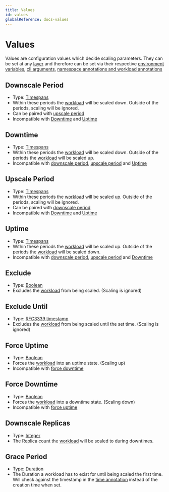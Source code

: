 ```yaml
---
title: Values
id: values
globalReference: docs-values
---
```


# Values

Values are configuration values which decide scaling parameters.
They can be set at any [layer](ref:docs-layers) and therefore can be set via their respective
[environment variables](ref:docs-environment-variables), [cli arguments](ref:docs-arguments), [namespace annotations and workload annotations](ref:docs-annotations)

## Downscale Period

- Type: [Timespans](ref:docs-timespans)
- Within these periods the [workload](ref:docs-workload-types) will be scaled down.
  Outside of the periods, scaling will be ignored.
- Can be paired with [upscale period](#upscale-period)
- Incompatible with [Downtime](#downtime) and [Uptime](#uptime)

## Downtime

- Type: [Timespans](ref:docs-timespans)
- Within these periods the [workload](ref:docs-workload-types) will be scaled down.
  Outside of the periods the [workload](ref:docs-workload-types) will be scaled up.
- Incompatible with [downscale period](#downscale-period), [upscale period](#upscale-period) and [Uptime](#uptime)

## Upscale Period

- Type: [Timespans](ref:docs-timespans)
- Within these periods the [workload](ref:docs-workload-types) will be scaled up.
  Outside of the periods, scaling will be ignored.
- Can be paired with [downscale period](#downscale-period)
- Incompatible with [Downtime](#downtime) and [Uptime](#uptime)

## Uptime

- Type: [Timespans](ref:docs-timespans)
- Within these periods the [workload](ref:docs-workload-types) will be scaled up.
  Outside of the periods the [workload](ref:docs-workload-types) will be scaled down.
- Incompatible with [downscale period](#downscale-period), [upscale period](#upscale-period) and [Downtime](#downtime)

## Exclude

- Type: [Boolean](https://en.wikipedia.org/wiki/Boolean_data_type)
- Excludes the [workload](ref:docs-workload-types) from being scaled. (Scaling is ignored)

## Exclude Until

- Type: [RFC3339 timestamp](https://datatracker.ietf.org/doc/html/rfc3339)
- Excludes the [workload](ref:docs-workload-types) from being scaled until the set time. (Scaling is ignored)

## Force Uptime

- Type: [Boolean](https://en.wikipedia.org/wiki/Boolean_data_type)
- Forces the [workload](ref:docs-workload-types) into an uptime state. (Scaling up)
- Incompatible with [force downtime](#force-downtime)

## Force Downtime

- Type: [Boolean](https://en.wikipedia.org/wiki/Boolean_data_type)
- Forces the [workload](ref:docs-workload-types) into a downtime state. (Scaling down)
- Incompatible with [force uptime](#force-uptime)

## Downscale Replicas

- Type: [Integer](https://en.wikipedia.org/wiki/Integer)
- The Replica count the [workload](ref:docs-workload-types) will be scaled to during downtimes.

## Grace Period

- Type: [Duration](ref:docs-duration)
- The Duration a workload has to exist for until being scaled the first time.
  Will check against the timestamp in the [time annotation](ref:docs-runtime-configuration#time-annotation)
  instead of the creation time when set.
